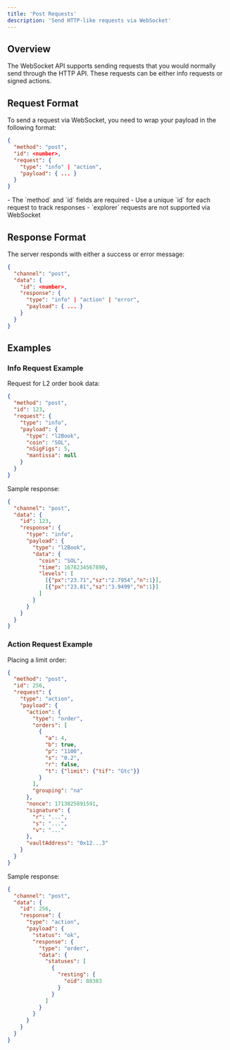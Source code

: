 ```yaml
---
title: 'Post Requests'
description: 'Send HTTP-like requests via WebSocket'
---
```


## Overview

The WebSocket API supports sending requests that you would normally send through the HTTP API. These requests can be either info requests or signed actions.

## Request Format

To send a request via WebSocket, you need to wrap your payload in the following format:

```json
{
  "method": "post",
  "id": <number>,
  "request": {
    "type": "info" | "action",
    "payload": { ... }
  }
}
```

<Note>
- The `method` and `id` fields are required
- Use a unique `id` for each request to track responses
- `explorer` requests are not supported via WebSocket
</Note>

## Response Format

The server responds with either a success or error message:

```json
{
  "channel": "post",
  "data": {
    "id": <number>,
    "response": {
      "type": "info" | "action" | "error",
      "payload": { ... }
    }
  }
}
```

## Examples

### Info Request Example

Request for L2 order book data:

```json
{
  "method": "post",
  "id": 123,
  "request": {
    "type": "info",
    "payload": {
      "type": "l2Book",
      "coin": "SOL",
      "nSigFigs": 5,
      "mantissa": null
    }
  }
}
```

Sample response:

```json
{
  "channel": "post",
  "data": {
    "id": 123,
    "response": {
      "type": "info",
      "payload": {
        "type": "l2Book",
        "data": {
          "coin": "SOL",
          "time": 1678234567890,
          "levels": [
            [{"px":"23.71","sz":"2.7954","n":1}],
            [{"px":"23.81","sz":"3.9499","n":1}]
          ]
        }
      }
    }
  }
}
```

### Action Request Example

Placing a limit order:

```json
{
  "method": "post",
  "id": 256,
  "request": {
    "type": "action",
    "payload": {
      "action": {
        "type": "order",
        "orders": [
          {
            "a": 4,
            "b": true,
            "p": "1100",
            "s": "0.2",
            "r": false,
            "t": {"limit": {"tif": "Gtc"}}
          }
        ],
        "grouping": "na"
      },
      "nonce": 1713825891591,
      "signature": {
        "r": "...",
        "s": "...",
        "v": "..."
      },
      "vaultAddress": "0x12...3"
    }
  }
}
```

Sample response:

```json
{
  "channel": "post",
  "data": {
    "id": 256,
    "response": {
      "type": "action",
      "payload": {
        "status": "ok",
        "response": {
          "type": "order",
          "data": {
            "statuses": [
              {
                "resting": {
                  "oid": 88383
                }
              }
            ]
          }
        }
      }
    }
  }
}
``` 